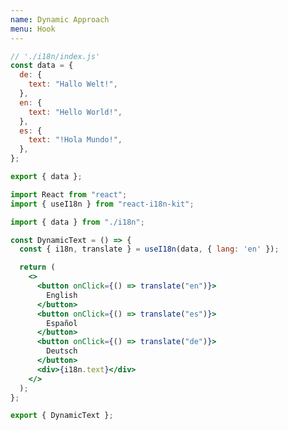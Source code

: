 ```yaml
---
name: Dynamic Approach
menu: Hook
---
```



<Translator heading page="dynamicApproachHook" num="0" />

<Translator page="dynamicApproachHook" num="0" />

<Translator page="dynamicApproachHook" num="1" />

<Translator page="dynamicApproachHook" num="2" />

```jsx
// './i18n/index.js'
const data = {
  de: {
    text: "Hallo Welt!",
  },
  en: {
    text: "Hello World!",
  },
  es: {
    text: "!Hola Mundo!",
  },
};

export { data };
```

<Translator page="dynamicApproachHook" num="3" />

```jsx
import React from "react";
import { useI18n } from "react-i18n-kit";

import { data } from "./i18n";

const DynamicText = () => {
  const { i18n, translate } = useI18n(data, { lang: 'en' });

  return (
    <>
      <button onClick={() => translate("en")}>
        English
      </button>
      <button onClick={() => translate("es")}>
        Español
      </button>
      <button onClick={() => translate("de")}>
        Deutsch
      </button>
      <div>{i18n.text}</div>
    </>
  );
};

export { DynamicText };
```

<Translator page="dynamicApproachHook" num="4" />

<Playground>
  <DynamicText />
</Playground>
